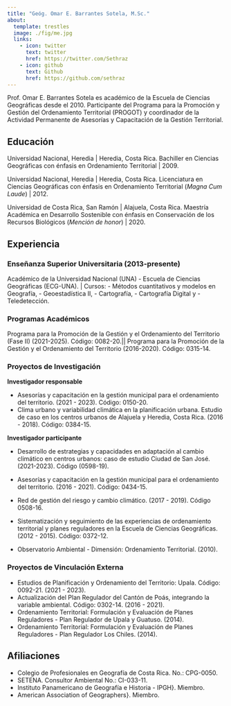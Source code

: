 ```yaml
---
title: "Geóg. Omar E. Barrantes Sotela, M.Sc."
about:
  template: trestles
  image: ./fig/me.jpg
  links:
    - icon: twitter
      text: twitter
      href: https://twitter.com/Sethraz
    - icon: github
      text: Github
      href: https://github.com/sethraz
---
```


Prof. Omar E. Barrantes Sotela es académico de la Escuela de Ciencias Geográficas desde el 2010. Participante del Programa para la Promoción y Gestión del Ordenamiento Territorial (PROGOT) y coordinador de la Actividad Permanente de Asesorías y Capacitación de la Gestión Territorial.

## Educación

Universidad Nacional, Heredia | Heredia, Costa Rica.
Bachiller en Ciencias Geográficas con énfasis en Ordenamiento Territorial | 2009.

Universidad Nacional, Heredia | Heredia, Costa Rica.
Licenciatura en Ciencias Geográficas con énfasis en Ordenamiento Territorial (*Magna Cum Laude*) | 2012.


Universidad de Costa Rica, San Ramón | Alajuela, Costa Rica.
Maestría Académica en Desarrollo Sostenible con énfasis en Conservación de los
Recursos Biológicos (*Mención de honor*) | 2020.


## Experiencia

### Enseñanza Superior Universitaria (2013-presente)

Académico de la Universidad Nacional (UNA) - Escuela de Ciencias Geográficas (ECG-UNA). |
Cursos: 
-   Métodos cuantitativos y modelos en Geografía, 
-   Geoestadística II, 
-   Cartografía, 
-   Cartografía Digital y
-   Teledetección.

### Programas Académicos

Programa para la Promoción de la Gestión y el Ordenamiento del Territorio (Fase II) (2021-2025). Código: 0082-20.||
Programa para la Promoción de la Gestión y el Ordenamiento del Territorio (2016-2020). Código: 0315-14.

### Proyectos de Investigación

**Investigador responsable**

-   Asesorías y capacitación en la gestión municipal para el ordenamiento del territorio. (2021 - 2023). Código: 0150-20.
-   Clima urbano y variabilidad climática en la planificación urbana. Estudio de caso en los centros urbanos de Alajuela y Heredia, Costa Rica. (2016 - 2018). Código: 0384-15.

**Investigador participante**

-   Desarrollo de estrategias y capacidades en adaptación al cambio climático en centros urbanos: caso de estudio Ciudad de San José. (2021-2023). Código (0598-19).
-   Asesorías y capacitación en la gestión municipal para el ordenamiento del territorio. (2016 - 2021). Código: 0434-15.

-   Red de gestión del riesgo y cambio climático. (2017 - 2019). Código 0508-16.
-   Sistematización y seguimiento de las experiencias de ordenamiento territorial y planes reguladores en la Escuela de Ciencias Geográficas. (2012 - 2015). Código: 0372-12.
-   Observatorio Ambiental - Dimensión: Ordenamiento Territorial. (2010).

### Proyectos de Vinculación Externa

-   Estudios de Planificación y Ordenamiento del Territorio: Upala. Código: 0092-21. (2021 - 2023).
-   Actualización del Plan Regulador del Cantón de Poás, integrando la variable ambiental. Código: 0302-14. (2016 - 2021).
-   Ordenamiento Territorial: Formulación y Evaluación de Planes Reguladores - Plan Regulador de Upala y Guatuso. (2014).
-   Ordenamiento Territorial: Formulación y Evaluación de Planes Reguladores - Plan Regulador Los Chiles. (2014).

## Afiliaciones


-   Colegio de Profesionales en Geografía de Costa Rica. No.: CPG-0050.
-   SETENA. Consultor Ambiental No.: CI-033-11.
-   Instituto Panamericano de Geografía e Historia - IPGH}. Miembro.
-   American Association of Geographers}. Miembro.
